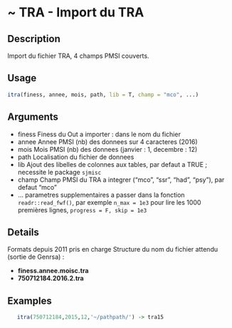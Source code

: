 # ~ TRA - Import du TRA 

## Description

Import du fichier TRA, 4 champs PMSI couverts.

## Usage
```r
itra(finess, annee, mois, path, lib = T, champ = "mco", ...)

```
## Arguments
 - finess Finess du Out a importer : dans le nom du fichier
 - annee Annee PMSI (nb) des donnees sur 4 caracteres (2016)
 - mois Mois PMSI (nb) des donnees (janvier : 1, decembre : 12)
 - path Localisation du fichier de donnees
 - lib Ajout des libelles de colonnes aux tables, par defaut a TRUE ; necessite le package `sjmisc`
 - champ Champ PMSI du TRA a integrer ("mco", "ssr", "had", "psy"), par defaut "mco"
 - ... parametres supplementaires a passer
dans la fonction `readr::read_fwf()`, par exemple
`n_max = 1e3` pour lire les 1000 premières lignes,  `progress = F, skip = 1e3`


## Details

Formats depuis 2011 pris en charge
Structure du nom du fichier attendu (sortie de Genrsa) :

  - **finess.annee.moisc.tra**
  - **750712184.2016.2.tra**


## Examples
```r
   itra(750712184,2015,12,'~/pathpath/') -> tra15

```

